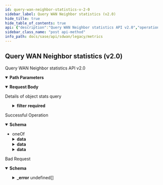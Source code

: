 ```yaml
---
id: query-wan-neighbor-statistics-v-2-0
sidebar_label: Query WAN Neighbor statistics (v2.0)
hide_title: true
hide_table_of_contents: true
api: {"description":"Query WAN Neighbor statistics API v2.0","operationId":"post-v2.0-api-tenants-tenant_id-monitor-aggregates-multicast-wan_neighbor","parameters":[{"description":"Tenant ID","in":"path","name":"tenant_id","required":true,"schema":{"description":"Tenant Id","type":"string"}}],"requestBody":{"content":{"application/json":{"schema":{"properties":{"end_time":{"format":"date","type":"string"},"filter":{"description":"Filter: Required(error = MULTICAST_QUERY_MISSING_FILTER: Filter field is required) Valid ","properties":{"element":{"description":"Element: Required(error = MULTICAST_QUERY_MISSING_ELEMENT_ID: Element ID is required) ListString(allowDuplicate = true, allowEmpty = true, allowNull = false, length = 0, listMaxSize = 1, error = MULTICAST_QUERY_INVALID_ELEMENT_ID: Provide single valid element ID in filter, noTrim = false, regex = ^[0-9]{1,20}$, required = true) ","items":{"description":"Element","type":"string"},"type":"array"},"remote_site":{"description":"Remote Site: Required(error = MULTICAST_WAN_NEIGHBOR_QUERY_MISSING_REMOTE_SITE_ID: Remote site ID is required) ListString(allowDuplicate = true, allowEmpty = true, allowNull = false, length = 0, listMaxSize = 1, error = MULTICAST_WAN_NEIGHBOR_QUERY_INVALID_REMOTE_SITE_ID: Provide single remote site ID in filter, noTrim = false, regex = ^[0-9]{1,20}$, required = true) ","items":{"description":"Remote Site","type":"string"},"type":"array"},"site":{"description":"Site: Required(error = MULTICAST_QUERY_MISSING_SITE_ID: Site ID is required) ListString(allowDuplicate = true, allowEmpty = true, allowNull = false, length = 0, listMaxSize = 1, error = MULTICAST_QUERY_INVALID_SITE_ID: Provide single valid site ID in filter, noTrim = false, regex = ^[0-9]{1,20}$, required = true) ","items":{"description":"Site","type":"string"},"type":"array"}},"required":["remote_site","site","element"]},"name":{"description":"Name: Pattern(error = INVALID_FILTER: Schema check failed - Invalid value for param {}, regexp = ^[A-Za-z]+$) ","type":"string"},"object_type":{"description":"Object Type: ValidateEnum(enumClass = classOf[MulticastStatsType], error = MULTICAST_WAN_NEIGHBOR_QUERY_MISSING_OBJECT_TYPE: object_type field is either missing or unsupported value is provided, nullAllowed = false) ","enum":["MulticastWANTrafficStatistics","MulticastWANPIMStatistics","MulticastWANPathStatistics"],"type":"string"},"start_time":{"format":"date","type":"string"}},"required":["filter","object_type"]}}},"description":"Details of object stats query"},"responses":{"200":{"content":{"application/json":{"schema":{"oneOf":[{"properties":{"data":{"description":"Data","properties":{"end_time":{"description":"End Time","type":"string"},"remote_site_id":{"description":"Remote Site Id","type":"string"},"start_time":{"description":"Start Time","type":"string"},"wanpath_list":{"description":"Wanpath List","items":{"properties":{"rx_bytes":{"description":"Rx Bytes","format":"int64","type":"integer"},"rx_packets":{"description":"Rx Packets","format":"int64","type":"integer"},"tx_bytes":{"description":"Tx Bytes","format":"int64","type":"integer"},"tx_packets":{"description":"Tx Packets","format":"int64","type":"integer"},"wanpath":{"description":"Wanpath","type":"string"}}},"type":"array"}}}}},{"properties":{"data":{"description":"Data","properties":{"end_time":{"description":"End Time","type":"string"},"pim_assert_rx_pkts":{"description":"Pim Assert Rx Pkts","format":"int64","type":"integer"},"pim_assert_tx_pkts":{"description":"Pim Assert Tx Pkts","format":"int64","type":"integer"},"pim_bsm_rx_pkts":{"description":"Pim Bsm Rx Pkts","format":"int64","type":"integer"},"pim_bsm_tx_pkts":{"description":"Pim Bsm Tx Pkts","format":"int64","type":"integer"},"pim_hello_rx_pkts":{"description":"Pim Hello Rx Pkts","format":"int64","type":"integer"},"pim_hello_tx_pkts":{"description":"Pim Hello Tx Pkts","format":"int64","type":"integer"},"pim_join_prune_rx_pkts":{"description":"Pim Join Prune Rx Pkts","format":"int64","type":"integer"},"pim_join_prune_tx_pkts":{"description":"Pim Join Prune Tx Pkts","format":"int64","type":"integer"},"pim_register_rx_pkts":{"description":"Pim Register Rx Pkts","format":"int64","type":"integer"},"pim_register_stop_rx_pkts":{"description":"Pim Register Stop Rx Pkts","format":"int64","type":"integer"},"pim_register_stop_tx_pkts":{"description":"Pim Register Stop Tx Pkts","format":"int64","type":"integer"},"pim_register_tx_pkts":{"description":"Pim Register Tx Pkts","format":"int64","type":"integer"},"remote_site_id":{"description":"Remote Site Id","type":"string"},"start_time":{"description":"Start Time","type":"string"}}}}},{"properties":{"data":{"description":"Data","properties":{"end_time":{"description":"End Time","type":"string"},"remote_site_id":{"description":"Remote Site Id","type":"string"},"rx_bytes":{"description":"Rx Bytes","format":"int64","type":"integer"},"rx_packets":{"description":"Rx Packets","format":"int64","type":"integer"},"start_time":{"description":"Start Time","type":"string"},"tx_bytes":{"description":"Tx Bytes","format":"int64","type":"integer"},"tx_packets":{"description":"Tx Packets","format":"int64","type":"integer"}}}}}]}}},"description":"Successful Operation"},"400":{"content":{"application/json":{"example":{"value":{"_error":[{"code":"INVALID_REQUEST_ERROR_0001"},{"code":"MULTICAST_WAN_NEIGHBOR_QUERY_MISSING_OBJECT_TYPE"},{"code":"MULTICAST_WAN_NEIGHBOR_QUERY_MISSING_REMOTE_SITE_ID"},{"code":"MULTICAST_WAN_NEIGHBOR_QUERY_INVALID_REMOTE_SITE_ID"},{"code":"MULTICAST_QUERY_MISSING_FILTER"},{"code":"MULTICAST_QUERY_MISSING_ELEMENT_ID"},{"code":"MULTICAST_QUERY_INVALID_ELEMENT_ID"},{"code":"MULTICAST_QUERY_MISSING_SITE_ID"},{"code":"MULTICAST_QUERY_INVALID_SITE_ID"}]}},"schema":{"properties":{"_error":{"items":{"properties":{"code":{"type":"string"},"message":{"type":"string"}}},"type":"array"}}}}},"description":"Bad Request"}},"tags":["Metrics"],"method":"post","path":"/v2.0/api/tenants/{tenant_id}/monitor/aggregates/multicast/wan_neighbor","servers":[{"url":"/"}],"jsonRequestBodyExample":{"end_time":"2022-07-28","filter":{"element":["string"],"remote_site":["string"],"site":["string"]},"name":"string","object_type":"MulticastWANTrafficStatistics","start_time":"2022-07-28"},"info":{"contact":{},"description":"List of APIs used to retrieve SDWAN metrics such as badnwidth utilization, TCP transaction, application health, application performance, LQM, flows, interface & system metrics.","title":"Metrics","version":"Latest"},"postman":{"name":"Query WAN Neighbor statistics (v2.0)","description":{"content":"Query WAN Neighbor statistics API v2.0","type":"text/plain"},"url":{"path":["v2.0","api","tenants",":tenant_id","monitor","aggregates","multicast","wan_neighbor"],"host":["{{baseUrl}}"],"query":[],"variable":[{"disabled":false,"description":{"content":"(Required) Tenant ID","type":"text/plain"},"type":"any","value":"","key":"tenant_id"}]},"header":[{"key":"Content-Type","value":"application/json"},{"key":"Accept","value":"application/json"}],"method":"POST","body":{"mode":"raw","raw":"\"\"","options":{"raw":{"language":"json"}}}}}
sidebar_class_name: "post api-method"
info_path: docs/sase/api/sdwan/legacy/metrics
---
```



## Query WAN Neighbor statistics (v2.0)



Query WAN Neighbor statistics API v2.0

<details style={{"marginBottom":"1rem"}} data-collapsed={false} open={true}><summary style={{}}><strong>Path Parameters</strong></summary><div><ul><ParamsItem className={"paramsItem"} param={{"description":"Tenant ID","in":"path","name":"tenant_id","required":true,"schema":{"description":"Tenant Id","type":"string"}}}></ParamsItem></ul></div></details><details style={{}} data-collapsed={false} open={true}><summary style={{"textAlign":"left"}}><strong>Request Body</strong></summary><div style={{"textAlign":"left","marginLeft":"1rem"}}><div style={{"marginTop":"1rem","marginBottom":"1rem"}}>

Details of object stats query

</div></div><ul style={{"marginLeft":"1rem"}}><SchemaItem collapsible={false} name={"end_time"} required={false} schemaDescription={undefined} schemaName={"date"} qualifierMessage={undefined}></SchemaItem><SchemaItem collapsible={true} className={"schemaItem"}><details style={{}}><summary style={{}}><strong>filter</strong><span style={{"opacity":"0.6"}}> </span><strong style={{"fontSize":"var(--ifm-code-font-size)","color":"var(--openapi-required)"}}> required</strong></summary><div style={{"marginLeft":"1rem"}}><div style={{"marginTop":".5rem","marginBottom":".5rem"}}>

Filter: Required(error = MULTICAST_QUERY_MISSING_FILTER: Filter field is required) Valid 

</div><SchemaItem collapsible={false} name={"element"} required={true} schemaDescription={"Element: Required(error = MULTICAST_QUERY_MISSING_ELEMENT_ID: Element ID is required) ListString(allowDuplicate = true, allowEmpty = true, allowNull = false, length = 0, listMaxSize = 1, error = MULTICAST_QUERY_INVALID_ELEMENT_ID: Provide single valid element ID in filter, noTrim = false, regex = ^[0-9]{1,20}$, required = true) "} schemaName={"string[]"} qualifierMessage={undefined}></SchemaItem><SchemaItem collapsible={false} name={"remote_site"} required={true} schemaDescription={"Remote Site: Required(error = MULTICAST_WAN_NEIGHBOR_QUERY_MISSING_REMOTE_SITE_ID: Remote site ID is required) ListString(allowDuplicate = true, allowEmpty = true, allowNull = false, length = 0, listMaxSize = 1, error = MULTICAST_WAN_NEIGHBOR_QUERY_INVALID_REMOTE_SITE_ID: Provide single remote site ID in filter, noTrim = false, regex = ^[0-9]{1,20}$, required = true) "} schemaName={"string[]"} qualifierMessage={undefined}></SchemaItem><SchemaItem collapsible={false} name={"site"} required={true} schemaDescription={"Site: Required(error = MULTICAST_QUERY_MISSING_SITE_ID: Site ID is required) ListString(allowDuplicate = true, allowEmpty = true, allowNull = false, length = 0, listMaxSize = 1, error = MULTICAST_QUERY_INVALID_SITE_ID: Provide single valid site ID in filter, noTrim = false, regex = ^[0-9]{1,20}$, required = true) "} schemaName={"string[]"} qualifierMessage={undefined}></SchemaItem></div></details></SchemaItem><SchemaItem collapsible={false} name={"name"} required={false} schemaDescription={"Name: Pattern(error = INVALID_FILTER: Schema check failed - Invalid value for param {}, regexp = ^[A-Za-z]+$) "} schemaName={"string"} qualifierMessage={undefined}></SchemaItem><SchemaItem collapsible={false} name={"object_type"} required={true} schemaDescription={"Object Type: ValidateEnum(enumClass = classOf[MulticastStatsType], error = MULTICAST_WAN_NEIGHBOR_QUERY_MISSING_OBJECT_TYPE: object_type field is either missing or unsupported value is provided, nullAllowed = false) "} schemaName={"string"} qualifierMessage={"**Possible values:** [`MulticastWANTrafficStatistics`, `MulticastWANPIMStatistics`, `MulticastWANPathStatistics`]"}></SchemaItem><SchemaItem collapsible={false} name={"start_time"} required={false} schemaDescription={undefined} schemaName={"date"} qualifierMessage={undefined}></SchemaItem></ul></details><div><ApiTabs><TabItem label={"200"} value={"200"}><div>

Successful Operation

</div><div><details style={{}} data-collapsed={false} open={true}><summary style={{"textAlign":"left"}}><strong>Schema</strong></summary><div style={{"textAlign":"left","marginLeft":"1rem"}}></div><ul style={{"marginLeft":"1rem"}}><li><div><span className={"badge badge--info"}>oneOf</span><SchemaTabs><TabItem label={"MOD1"} value={"0-item-properties"}><SchemaItem collapsible={true} className={"schemaItem"}><details style={{}}><summary style={{}}><strong>data</strong><span style={{"opacity":"0.6"}}> </span></summary><div style={{"marginLeft":"1rem"}}><div style={{"marginTop":".5rem","marginBottom":".5rem"}}>

Data

</div><SchemaItem collapsible={false} name={"end_time"} required={false} schemaDescription={"End Time"} schemaName={"string"} qualifierMessage={undefined}></SchemaItem><SchemaItem collapsible={false} name={"remote_site_id"} required={false} schemaDescription={"Remote Site Id"} schemaName={"string"} qualifierMessage={undefined}></SchemaItem><SchemaItem collapsible={false} name={"start_time"} required={false} schemaDescription={"Start Time"} schemaName={"string"} qualifierMessage={undefined}></SchemaItem><SchemaItem collapsible={true} className={"schemaItem"}><details style={{}}><summary style={{}}><strong>wanpath_list</strong><span style={{"opacity":"0.6"}}> undefined[]</span></summary><div style={{"marginLeft":"1rem"}}><div style={{"marginTop":".5rem","marginBottom":".5rem"}}>

Wanpath List

</div><SchemaItem collapsible={false} name={"rx_bytes"} required={false} schemaDescription={"Rx Bytes"} schemaName={"int64"} qualifierMessage={undefined}></SchemaItem><SchemaItem collapsible={false} name={"rx_packets"} required={false} schemaDescription={"Rx Packets"} schemaName={"int64"} qualifierMessage={undefined}></SchemaItem><SchemaItem collapsible={false} name={"tx_bytes"} required={false} schemaDescription={"Tx Bytes"} schemaName={"int64"} qualifierMessage={undefined}></SchemaItem><SchemaItem collapsible={false} name={"tx_packets"} required={false} schemaDescription={"Tx Packets"} schemaName={"int64"} qualifierMessage={undefined}></SchemaItem><SchemaItem collapsible={false} name={"wanpath"} required={false} schemaDescription={"Wanpath"} schemaName={"string"} qualifierMessage={undefined}></SchemaItem></div></details></SchemaItem></div></details></SchemaItem></TabItem><TabItem label={"MOD2"} value={"1-item-properties"}><SchemaItem collapsible={true} className={"schemaItem"}><details style={{}}><summary style={{}}><strong>data</strong><span style={{"opacity":"0.6"}}> </span></summary><div style={{"marginLeft":"1rem"}}><div style={{"marginTop":".5rem","marginBottom":".5rem"}}>

Data

</div><SchemaItem collapsible={false} name={"end_time"} required={false} schemaDescription={"End Time"} schemaName={"string"} qualifierMessage={undefined}></SchemaItem><SchemaItem collapsible={false} name={"pim_assert_rx_pkts"} required={false} schemaDescription={"Pim Assert Rx Pkts"} schemaName={"int64"} qualifierMessage={undefined}></SchemaItem><SchemaItem collapsible={false} name={"pim_assert_tx_pkts"} required={false} schemaDescription={"Pim Assert Tx Pkts"} schemaName={"int64"} qualifierMessage={undefined}></SchemaItem><SchemaItem collapsible={false} name={"pim_bsm_rx_pkts"} required={false} schemaDescription={"Pim Bsm Rx Pkts"} schemaName={"int64"} qualifierMessage={undefined}></SchemaItem><SchemaItem collapsible={false} name={"pim_bsm_tx_pkts"} required={false} schemaDescription={"Pim Bsm Tx Pkts"} schemaName={"int64"} qualifierMessage={undefined}></SchemaItem><SchemaItem collapsible={false} name={"pim_hello_rx_pkts"} required={false} schemaDescription={"Pim Hello Rx Pkts"} schemaName={"int64"} qualifierMessage={undefined}></SchemaItem><SchemaItem collapsible={false} name={"pim_hello_tx_pkts"} required={false} schemaDescription={"Pim Hello Tx Pkts"} schemaName={"int64"} qualifierMessage={undefined}></SchemaItem><SchemaItem collapsible={false} name={"pim_join_prune_rx_pkts"} required={false} schemaDescription={"Pim Join Prune Rx Pkts"} schemaName={"int64"} qualifierMessage={undefined}></SchemaItem><SchemaItem collapsible={false} name={"pim_join_prune_tx_pkts"} required={false} schemaDescription={"Pim Join Prune Tx Pkts"} schemaName={"int64"} qualifierMessage={undefined}></SchemaItem><SchemaItem collapsible={false} name={"pim_register_rx_pkts"} required={false} schemaDescription={"Pim Register Rx Pkts"} schemaName={"int64"} qualifierMessage={undefined}></SchemaItem><SchemaItem collapsible={false} name={"pim_register_stop_rx_pkts"} required={false} schemaDescription={"Pim Register Stop Rx Pkts"} schemaName={"int64"} qualifierMessage={undefined}></SchemaItem><SchemaItem collapsible={false} name={"pim_register_stop_tx_pkts"} required={false} schemaDescription={"Pim Register Stop Tx Pkts"} schemaName={"int64"} qualifierMessage={undefined}></SchemaItem><SchemaItem collapsible={false} name={"pim_register_tx_pkts"} required={false} schemaDescription={"Pim Register Tx Pkts"} schemaName={"int64"} qualifierMessage={undefined}></SchemaItem><SchemaItem collapsible={false} name={"remote_site_id"} required={false} schemaDescription={"Remote Site Id"} schemaName={"string"} qualifierMessage={undefined}></SchemaItem><SchemaItem collapsible={false} name={"start_time"} required={false} schemaDescription={"Start Time"} schemaName={"string"} qualifierMessage={undefined}></SchemaItem></div></details></SchemaItem></TabItem><TabItem label={"MOD3"} value={"2-item-properties"}><SchemaItem collapsible={true} className={"schemaItem"}><details style={{}}><summary style={{}}><strong>data</strong><span style={{"opacity":"0.6"}}> </span></summary><div style={{"marginLeft":"1rem"}}><div style={{"marginTop":".5rem","marginBottom":".5rem"}}>

Data

</div><SchemaItem collapsible={false} name={"end_time"} required={false} schemaDescription={"End Time"} schemaName={"string"} qualifierMessage={undefined}></SchemaItem><SchemaItem collapsible={false} name={"remote_site_id"} required={false} schemaDescription={"Remote Site Id"} schemaName={"string"} qualifierMessage={undefined}></SchemaItem><SchemaItem collapsible={false} name={"rx_bytes"} required={false} schemaDescription={"Rx Bytes"} schemaName={"int64"} qualifierMessage={undefined}></SchemaItem><SchemaItem collapsible={false} name={"rx_packets"} required={false} schemaDescription={"Rx Packets"} schemaName={"int64"} qualifierMessage={undefined}></SchemaItem><SchemaItem collapsible={false} name={"start_time"} required={false} schemaDescription={"Start Time"} schemaName={"string"} qualifierMessage={undefined}></SchemaItem><SchemaItem collapsible={false} name={"tx_bytes"} required={false} schemaDescription={"Tx Bytes"} schemaName={"int64"} qualifierMessage={undefined}></SchemaItem><SchemaItem collapsible={false} name={"tx_packets"} required={false} schemaDescription={"Tx Packets"} schemaName={"int64"} qualifierMessage={undefined}></SchemaItem></div></details></SchemaItem></TabItem></SchemaTabs></div></li></ul></details></div></TabItem><TabItem label={"400"} value={"400"}><div>

Bad Request

</div><div><details style={{}} data-collapsed={false} open={true}><summary style={{"textAlign":"left"}}><strong>Schema</strong></summary><div style={{"textAlign":"left","marginLeft":"1rem"}}></div><ul style={{"marginLeft":"1rem"}}><SchemaItem collapsible={true} className={"schemaItem"}><details style={{}}><summary style={{}}><strong>_error</strong><span style={{"opacity":"0.6"}}> undefined[]</span></summary><div style={{"marginLeft":"1rem"}}><SchemaItem collapsible={false} name={"code"} required={false} schemaDescription={undefined} schemaName={"string"} qualifierMessage={undefined}></SchemaItem><SchemaItem collapsible={false} name={"message"} required={false} schemaDescription={undefined} schemaName={"string"} qualifierMessage={undefined}></SchemaItem></div></details></SchemaItem></ul></details></div></TabItem></ApiTabs></div>
      